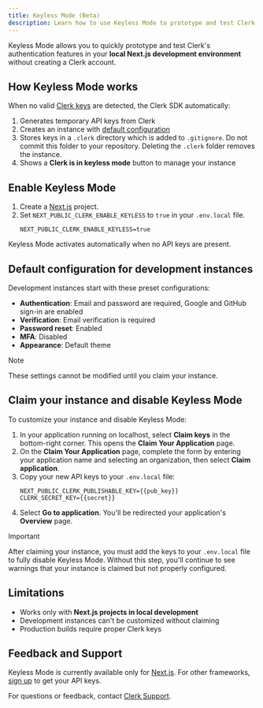 ```yaml
---
title: Keyless Mode (Beta)
description: Learn how to use Keyless Mode to prototype and test Clerk's authentication features locally without creating an account or managing API keys.
---
```


Keyless Mode allows you to quickly prototype and test Clerk's authentication features in your **local Next.js development environment** without creating a Clerk account.

## How Keyless Mode works

When no valid [Clerk keys](/docs/deployments/clerk-environment-variables#clerk-publishable-and-secret-keys) are detected, the Clerk SDK automatically:

1. Generates temporary API keys from Clerk
1. Creates an instance with [default configuration](#default-configuration-for-development-instances)
1. Stores keys in a `.clerk` directory which is added to `.gitignore`. Do not commit this folder to your repository. Deleting the `.clerk` folder removes the instance.
1. Shows a **Clerk is in keyless mode** button to manage your instance

## Enable Keyless Mode

1. Create a [Next.js](/docs/quickstarts/nextjs) project.
1. Set `NEXT_PUBLIC_CLERK_ENABLE_KEYLESS` to `true` in your `.env.local` file.
   ```env {{ filename: '.env.local' }}
   NEXT_PUBLIC_CLERK_ENABLE_KEYLESS=true
   ```

Keyless Mode activates automatically when no API keys are present.

## Default configuration for development instances

Development instances start with these preset configurations:

- **Authentication**: Email and password are required, Google and GitHub sign-in are enabled
- **Verification**: Email verification is required
- **Password reset**: Enabled
- **MFA**: Disabled
- **Appearance**: Default theme

> [!NOTE]
> These settings cannot be modified until you claim your instance.

## Claim your instance and disable Keyless Mode

To customize your instance and disable Keyless Mode:

1. In your application running on localhost, select **Claim keys** in the bottom-right corner. This opens the **Claim Your Application** page.
1. On the **Claim Your Application** page, complete the form by entering your application name and selecting an organization, then select **Claim application**.
1. Copy your new API keys to your `.env.local` file:
   ```env {{ filename: '.env.local' }}
   NEXT_PUBLIC_CLERK_PUBLISHABLE_KEY={{pub_key}}
   CLERK_SECRET_KEY={{secret}}
   ```
1. Select **Go to application**. You'll be redirected your application's **Overview** page.

> [!IMPORTANT]
> After claiming your instance, you must add the keys to your `.env.local` file to fully disable Keyless Mode. Without this step, you'll continue to see warnings that your instance is claimed but not properly configured.

## Limitations

- Works only with **Next.js projects in local development**
- Development instances can't be customized without claiming
- Production builds require proper Clerk keys

## Feedback and Support

Keyless Mode is currently available only for [Next.js](/docs/quickstarts/nextjs). For other frameworks, [sign up](https://dashboard.clerk.com/sign-up) to get your API keys.

For questions or feedback, contact [Clerk Support](https://clerk.com/contact/support).

